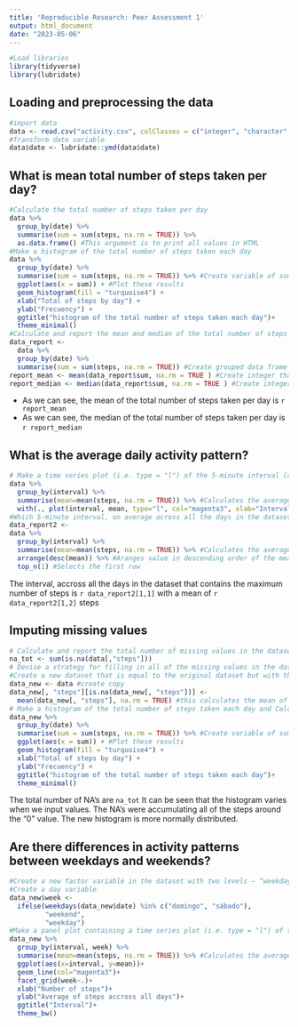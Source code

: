 ---
title: 'Reproducible Research: Peer Assessment 1'
output: html_document
date: "2023-05-06"
---

```{r message=FALSE, warning=FALSE}
#Load libraries
library(tidyverse)
library(lubridate)
```

## Loading and preprocessing the data
```{r message=FALSE, warning=FALSE}
#import data
data <- read.csv("activity.csv", colClasses = c("integer", "character", "integer"))
#Transform date variable
data$date <- lubridate::ymd(data$date)
```

## What is mean total number of steps taken per day?
```{r message=FALSE, warning=FALSE}
#Calculate the total number of steps taken per day
data %>% 
  group_by(date) %>% 
  summarise(sum = sum(steps, na.rm = TRUE)) %>% 
  as.data.frame() #This argument is to print all values in HTML
#Make a histogram of the total number of steps taken each day
data %>%
  group_by(date) %>%
  summarise(sum = sum(steps, na.rm = TRUE)) %>% #Create variable of sum of steps per day
  ggplot(aes(x = sum)) + #Plot these results
  geom_histogram(fill = "turquoise4") +
  xlab("Total of steps by day") +
  ylab("Frecuency") +
  ggtitle("histogram of the total number of steps taken each day")+
  theme_minimal()
#Calculate and report the mean and median of the total number of steps taken per day
data_report <- 
  data %>%
  group_by(date) %>%
  summarise(sum = sum(steps, na.rm = TRUE)) #Create grouped data frame
report_mean <- mean(data_report$sum, na.rm = TRUE ) #Create integer that gives the mean of the total number of steps taken per day
report_median <- median(data_report$sum, na.rm = TRUE ) #Create integer that gives the mean of the total number of steps taken per day
```

- As we can see, the mean of the total number of steps taken per day is `r report_mean`  
- As we can see, the median of the total number of steps taken per day is `r report_median`


## What is the average daily activity pattern?

```{r message=FALSE, warning=FALSE}
# Make a time series plot (i.e. type = "l") of the 5-minute interval (x-axis) and the average number of steps taken, averaged across all days (y-axis)
data %>% 
  group_by(interval) %>% 
  summarise(mean=mean(steps, na.rm = TRUE)) %>% #Calculates the average of every interval
  with(., plot(interval, mean, type="l", col="magenta3", xlab="Interval of steps", ylab="Average of steps accross all days", main="Five minute interval and average of number of steps")) 
#Which 5-minute interval, on average across all the days in the dataset, contains the maximum number of steps?
data_report2 <- 
data %>% 
  group_by(interval) %>% 
  summarise(mean=mean(steps, na.rm = TRUE)) %>% #Calculates the average of every interval
  arrange(desc(mean)) %>% #Aranges value in descending order of the mean
  top_n(1) #Selects the first row
```

The interval, accross all the days in the dataset that contains the maximum number of steps is `r data_report2[1,1]` with a mean of `r data_report2[1,2]` steps

## Imputing missing values

```{r message=FALSE, warning=FALSE}
# Calculate and report the total number of missing values in the dataset (i.e. the total number of rows with NA)
na_tot <- sum(is.na(data[,"steps"]))
# Devise a strategy for filling in all of the missing values in the dataset. The strategy does not need to be sophisticated. For example, you could use the mean/median for that day, or the mean for that 5-minute interval, etc.
#Create a new dataset that is equal to the original dataset but with the missing data filled in.
data_new <- data #create copy
data_new[, "steps"][is.na(data_new[, "steps"])] <-
  mean(data_new[, "steps"], na.rm = TRUE) #this calculates the mean of the steps column and replaces every NA with that value
# Make a histogram of the total number of steps taken each day and Calculate and report the mean and median total number of steps taken per day. Do these values differ from the estimates from the first part of the assignment? What is the impact of imputing missing data on the estimates of the total daily number of steps?
data_new %>%
  group_by(date) %>%
  summarise(sum = sum(steps, na.rm = TRUE)) %>% #Create variable of sum of steps per day
  ggplot(aes(x = sum)) + #Plot these results
  geom_histogram(fill = "turquoise4") +
  xlab("Total of steps by day") +
  ylab("Frecuency") +
  ggtitle("histogram of the total number of steps taken each day")+
  theme_minimal()
```

The total number of NA's are `na_tot` 
It can be seen that the histogram varies when we input values. The NA's were accumulating all of the steps around the "0" value. The new histogram is more normally distributed.  


## Are there differences in activity patterns between weekdays and weekends?
```{r message=FALSE, warning=FALSE}
#Create a new factor variable in the dataset with two levels – “weekday” and “weekend” indicating whether a given date is a weekday or weekend day.
#Create a day variable
data_new$week <-
  ifelse(weekdays(data_new$date) %in% c("domingo", "sábado"),
         "weekend",
         "weekday")
#Make a panel plot containing a time series plot (i.e. type = "l") of the 5-minute interval (x-axis) and the average number of steps taken, averaged across all weekday days or weekend days (y-axis). See the README file in the GitHub repository to see an example of what this plot should look like using simulated data.
data_new %>% 
  group_by(interval, week) %>% 
  summarise(mean=mean(steps, na.rm = TRUE)) %>% #Calculates the average of every interval
  ggplot(aes(x=interval, y=mean))+
  geom_line(col="magenta3")+
  facet_grid(week~.)+
  xlab("Number of steps")+
  ylab("Average of steps accross all days")+
  ggtitle("Interval")+
  theme_bw()
  
```